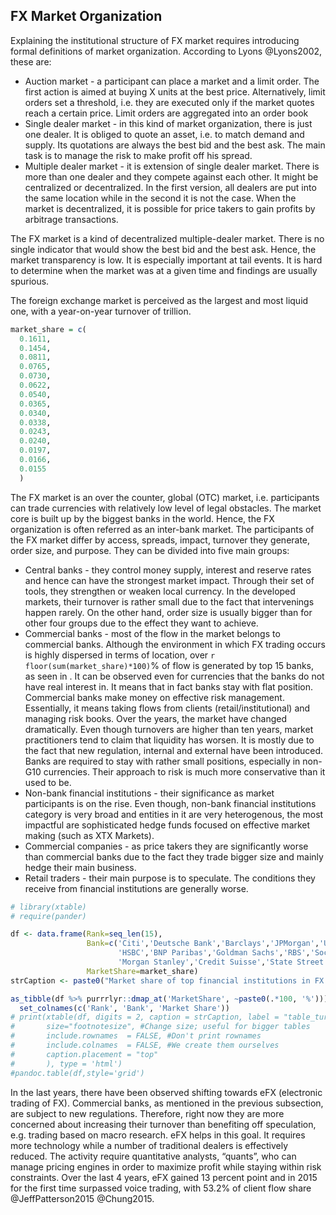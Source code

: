 <!--!Rnw root = ../../masters\\_thesis.Rnw -->


## FX Market Organization

Explaining the institutional structure of FX market requires introducing formal definitions of market organization. According to Lyons @Lyons2002, these are:

* Auction market - a participant can place a market and a limit order. The first action is aimed at buying X units at the best price. Alternatively, limit orders set a threshold, i.e. they are executed only if the market quotes reach a certain price. Limit orders are aggregated into an order book
* Single dealer market - in this kind of market organization, there is just one dealer. It is obliged to quote an asset, i.e. to match demand and supply. Its quotations are always the best bid and the best ask. The main task is to manage the risk to make profit off his spread.
* Multiple dealer market - it is extension of single dealer market. There is more than one dealer and they compete against each other. It might be centralized or decentralized. In the first version, all dealers are put into the same location while in the second it is not the case. When the market is decentralized, it is possible for price takers to gain profits by arbitrage transactions.

The FX market is a kind of decentralized multiple-dealer market. There is no single indicator that would show the best bid and the best ask. Hence, the market transparency is low. It is especially important at tail events. It is hard to determine when the market was at a given time and findings are usually spurious.

The foreign exchange market is perceived as the largest and most liquid one, with a year-on-year turnover of \texteuro 69 trillion.


```r
market_share = c(
  0.1611,
  0.1454,
  0.0811,
  0.0765,
  0.0730,
  0.0622,
  0.0540,
  0.0365,
  0.0340,
  0.0338,
  0.0243,
  0.0240,
  0.0197,
  0.0166,
  0.0155
  )
```
The FX market is an over the counter, global (OTC) market, i.e. participants can trade currencies with relatively low level of legal obstacles. The market core is built up by the biggest banks in the world. Hence, the FX organization is often referred as
an inter-bank market.
The participants of the FX market differ by access, spreads, impact, turnover they generate, order size, and purpose. They can be divided into five main groups:

* Central banks - they control money supply, interest and reserve rates and hence can have the strongest market impact. Through their set of tools, they strengthen or weaken local currency. In the developed markets, their turnover is rather small due to the fact that intervenings happen rarely. On the other hand, order size is usually bigger than for other four groups due to the effect they want to achieve.
* Commercial banks - most of the flow in the market belongs to commercial banks. Although the environment in which FX trading occurs is highly dispersed in terms of location, over `r floor(sum(market_share)*100)`% of flow is generated by top 15 banks, as seen in \ref{table_turnover_banks}. It can be observed even for currencies that the banks do not have real interest in. It means that in fact banks stay with flat position.
Commercial banks make money on effective risk management. Essentially, it means taking flows from clients (retail/institutional) and managing risk books.
Over the years, the market have changed dramatically. Even though turnovers are higher than ten years, market practitioners tend to claim that liquidity has worsen. It is mostly due to the fact that new regulation, internal and external have been introduced.
Banks are required to stay with rather small positions, especially in non-G10 currencies. Their approach to risk is much more conservative than it used to be.
* Non-bank financial institutions - their significance as market participants is on the rise. Even though, non-bank financial institutions category is very broad and entities in it are very heterogenous, the most impactful are sophisticated hedge funds focused on effective market making (such as XTX Markets).
* Commercial companies - as price takers they are significantly worse than commercial banks due to the fact they trade bigger size and mainly hedge their main business.
* Retail traders - their main purpose is to speculate. The conditions they receive from financial institutions are generally worse.


```r
# library(xtable)
# require(pander)

df <- data.frame(Rank=seq_len(15),
                 Bank=c('Citi','Deutsche Bank','Barclays','JPMorgan','UBS','Bank of America Merrill Lynch',
                        'HSBC','BNP Paribas','Goldman Sachs','RBS','Societe Generale','Standard Chartered',
                        'Morgan Stanley','Credit Suisse','State Street'),
                 MarketShare=market_share)
strCaption <- paste0("Market share of top financial institutions in FX trading in 2014")

as_tibble(df %>% purrrlyr::dmap_at('MarketShare', ~paste0(.*100, '%'))) %>%
  set_colnames(c('Rank', 'Bank', 'Market Share'))
# print(xtable(df, digits = 2, caption = strCaption, label = "table_turnover_banks",
#       size="footnotesize", #Change size; useful for bigger tables
#       include.rownames  = FALSE, #Don't print rownames
#       include.colnames  = FALSE, #We create them ourselves
#       caption.placement = "top"
#       ), type = 'html')
#pandoc.table(df,style='grid')
```

In the last years, there have been observed shifting towards eFX (electronic trading of FX). Commercial banks, as mentioned in the previous subsection,
are subject to new regulations. Therefore, right now they are more concerned about increasing their turnover
than benefiting off speculation, e.g. trading based on macro research. eFX helps in this goal. It requires more technology while a number of traditional dealers
is effectively reduced. The activity require quantitative analysts, "quants", who can manage pricing engines in order to maximize profit while staying within risk constraints.
Over the last 4 years, eFX gained 13 percent point and in 2015 for the first time surpassed voice trading, with 53.2\% of client flow share  @JeffPatterson2015 @Chung2015.
